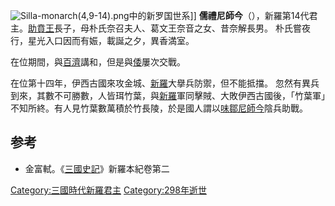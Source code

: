 {{朝鮮半島君王
| 名稱=儒禮尼師今
| 新羅代數=14
| 前任=[[味鄒尼師今|味鄒尼師今]]
| 繼任=[[基臨尼師今|基臨尼師今]]
| 畫像=
| 說明=
| 在位=284年—298年
| 年號=
| 姓名=昔儒禮
| 封號=
| 字=
| 號=
| 別名=
| 出生年=？
| 立世子=
| 逝世年=298年
| 廟號=
| 諡號=
| 陵墓=
| 父親=[[助賁尼師今|助賁尼師今]]
| 母親=[[朴夫人_(助賁尼師今)|奈音葛文王之女]]
| 嫡母=
| 皇后=
| 王后=
| 王妃=
| 妃=
| 嫡子=
| 庶子=
| 嫡女=
| 庶女=
| 注釋=
|}}
[[Image:Silla-monarch(4,9-14).png|left]]中的新罗国世系]] 
'''儒禮尼師今'''（{{bd|？||298年||}}），新羅第14代君主。[[助賁尼師今|助賁王]]長子，母朴氏奈召夫人、葛文王奈音之女、昔奈解長男。  朴氏嘗夜行，星光入口因而有娠，載誕之夕，異香満室。

在位期間，與[[百濟|百濟]]講和，但是與[[倭|倭]]屢次交戰。

在位第十四年，伊西古國來攻金城、[[新羅|新羅]]大擧兵防禦，但不能抵擋。  忽然有異兵到來，其數不可勝數，人皆珥竹葉，與[[新羅|新羅]]軍同擊賊、大敗伊西古國後，「竹葉軍」不知所終。有人見竹葉數萬積於竹長陵，於是國人謂以[[味鄒尼師今|味鄒尼師今]]陰兵助戰。

==参考==
*金富軾。《[[三國史記|三國史記]]》新羅本紀卷第二

{{新罗君主}}
{{korea-bio-stub}}
[[Category:三國時代新羅君主|Category:三國時代新羅君主]]
[[Category:298年逝世|Category:298年逝世]]